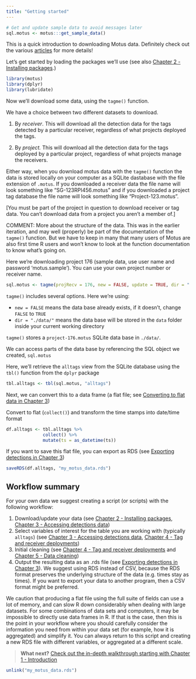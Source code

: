 ```yaml
---
title: "Getting started"
---
```


<!-- Parts of this were originally at the end of Chapter 3 - Accessing Data -->

```r
# Get and update sample data to avoid messages later
sql.motus <- motus:::get_sample_data()
```

This is a quick introduction to downloading Motus data. Definitely check out the various [articles](../index.html) for more details!

Let's get started by loading the packages we'll use (see also [Chapter 2 - Installing packages](02-installing-packages.html).)

```r
library(motus)
library(dplyr)
library(lubridate)
```

Now we'll download some data, using the `tagme()` function.

We have a choice between two different datasets to download.

1)  By *receiver*. This will download all the detection data for the tags detected by a particular receiver, regardless of what projects deployed the tags.

2)  By *project.* This will download all the detection data for the tags deployed by a particular project, regardless of what projects manage the receivers.

Either way, when you download motus data with the `tagme()` function the data is stored locally on your computer as a SQLite dastabase with the file extension of `.motus`. If you downloaded a receiver data the file name will look something like "SG-123RPI456.motus" and if you downloaded a project tag database the file name will look something like "Project-123.motus".

[You must be part of the project in question to download receiver or tag data. You can't download data from a project you aren't a member of.]

COMMENT: More about the structure of the data. This was in the earlier iteration, and may well (properly) be part of the documentation of the `tagme()` function. But we have to keep in many that many users of Motus are also first time R users and won't know to look at the function documentation to know what's going on.

Here we're downloading project 176 (sample data, use user name and password 'motus.sample'). You can use your own project number or receiver name.

```r
sql.motus <- tagme(projRecv = 176, new = FALSE, update = TRUE, dir = "./data/")
```

`tagme()` includes several options. Here we're using:

-   `new = FALSE` means the data base already exists, if it doesn't, change `FALSE` to `TRUE`
-   `dir = "./data/"` means the data base will be stored in the `data` folder inside your current working directory

`tagme()` stores a `project-176.motus` SQLite data base in `./data/`.

We can access parts of the data base by referencing the SQL object we created, `sql.motus`

Here, we'll retrieve the `alltags` view from the SQLite database using the `tbl()` function from the `dplyr` package

```r
tbl.alltags <- tbl(sql.motus, "alltags")
```

Next, we can convert this to a data frame (a flat file; see [Converting to flat data in Chapter 3](03-accessing-data.html#converting-to-flat-data))

Convert to flat (`collect()`) and transform the time stamps into date/time format

```r
df.alltags <- tbl.alltags %>%
              collect() %>%
              mutate(ts = as_datetime(ts))
```

If you want to save this flat file, you can export as RDS (see [Exporting detections in Chapter 3](03-accessing-data.html#exporting-detections))

```r
saveRDS(df.alltags, "my_motus_data.rds")
```

## Workflow summary

For your own data we suggest creating a script (or scripts) with the following workflow:

1.  Download/update your data (see [Chapter 2 - Installing packages](02-installing-packages.html), [Chapter 3 - Accessing detections data](03-accessing-data.html))
2.  Select variables of interest for the table you are working with (typically `alltags`) (see [Chapter 3 - Accessing detections data](03-accessing-data.html), [Chapter 4 - Tag and receiver deployments](04-deployments.html))
3.  Initial cleaning (see [Chapter 4 - Tag and receiver deployments](04-deployments.html) and [Chapter 5 - Data cleaning](05-data-cleaning.html))
4.  Output the resulting data as an .rds file (see [Exporting detections in Chapter 3](03-accessing-data.html#exporting-detections)). We suggest using RDS instead of CSV, because the RDS format preserves the underlying structure of the data (e.g. times stay as times). If you want to export your data to another program, then a CSV format might be preferred.

We caution that producing a flat file using the full suite of fields can use a lot of memory, and can slow R down considerably when dealing with large datasets. For some combinations of data sets and computers, it may be impossible to directly use data frames in R. If that is the case, then this is the point in your workflow where you should carefully consider the information you need from within your data set (for example, how it is aggregated) and simplify it. You can always return to this script and creating a new RDS file with different variables, or aggregated at a different scale.

> **What next?** [Check out the in-depth walkthrough starting with Chapter 1 - Introduction](01-introduction.html)

```r
unlink("my_motus_data.rds")
```
